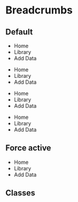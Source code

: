 
# Breadcrumbs

## Default

<CodeDemo>
  <div className="grid gap-4">
    <div className="breadcrumbs bw">
      <ul>
        <li>
          <a>Home</a>
        </li>
        <li>
          <a>Library</a>
        </li>
        <li>Add Data</li>
      </ul>
    </div>
    <div className="breadcrumbs success">
      <ul>
        <li>
          <a>Home</a>
        </li>
        <li>
          <a>Library</a>
        </li>
        <li>Add Data</li>
      </ul>
    </div>
    <div className="breadcrumbs warn">
      <ul>
        <li>
          <a>Home</a>
        </li>
        <li>
          <a>Library</a>
        </li>
        <li>Add Data</li>
      </ul>
    </div>
    <div className="breadcrumbs danger">
      <ul>
        <li>
          <a>Home</a>
        </li>
        <li>
          <a>Library</a>
        </li>
        <li>Add Data</li>
      </ul>
    </div>
  </div>
</CodeDemo>

## Force active

<CodeDemo>
  <div className="breadcrumbs danger">
    <ul>
      <li>
        <a>Home</a>
      </li>
      <li className="active">
        <a>Library</a>
      </li>
      <li>Add Data</li>
    </ul>
  </div>
</CodeDemo>

## Classes

<ClassNameTable component="breadcrumbs" />
